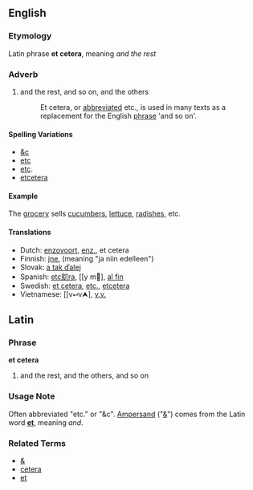 ==English==
===Etymology===
Latin phrase '''et cetera''', meaning ''and the rest''

===Adverb===
#and the rest, and so on, and the others
#:Et cetera, or [[abbreviation|abbreviated]] etc., is used in many texts as a replacement for the English [[phrase]] 'and so on'. 

====Spelling Variations====
*[[&c]]
*[[etc]]
*[[etc]].
*[[etcetera]]

====Example====
The [[grocery]] sells [[cucumber]]s, [[lettuce]], [[radish]]es, etc.

====Translations====
*Dutch: [[enzovoort]], [[enz.]], et cetera
*Finnish: [[jne.]] (meaning "ja niin edelleen")
*Slovak: [[a tak ďalej]]
*Spanish: [[etc鴥ra]], [[y m᳝], [[al fin]]
*Swedish: [[et cetera]], [[etc.]], [[etcetera]]
*Vietnamese: [[v⮠v⮝], [[v.v.]]

==Latin==
===Phrase===
'''et cetera'''

# and the rest, and the others, and so on

===Usage Note===
Often abbreviated "etc." or "&c". [[Ampersand]] ("[[&]]") comes from the Latin word '''[[et]]''', meaning ''and''.

===Related Terms===
*[[&]]
*[[cetera]]
*[[et]]